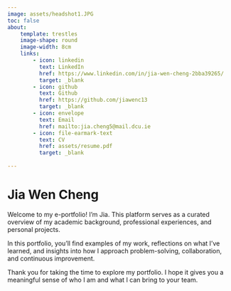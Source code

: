 ```yaml
---
image: assets/headshot1.JPG
toc: false 
about:
    template: trestles
    image-shape: round
    image-width: 8cm
    links:
        - icon: linkedin
          text: LinkedIn
          href: https://www.linkedin.com/in/jia-wen-cheng-2bba39265/
          target: _blank
        - icon: github
          text: Github
          href: https://github.com/jiawenc13
          target: _blank
        - icon: envelope
          text: Email
          href: mailto:jia.cheng5@mail.dcu.ie
        - icon: file-earmark-text
          text: CV
          href: assets/resume.pdf
          target: _blank
    
---
```


# Jia Wen Cheng

<div>
<p>
Welcome to my e-portfolio! I'm Jia. This platform serves as a curated overview of my academic background, professional experiences, and personal projects. 
</p>
</div>
<p>
In this portfolio, you’ll find examples of my work, reflections on what I’ve learned, and insights into how I approach problem-solving, collaboration, and continuous improvement. 
</p>
<div>
<p>
Thank you for taking the time to explore my portfolio. I hope it gives you a meaningful sense of who I am and what I can bring to your team.
</p>
